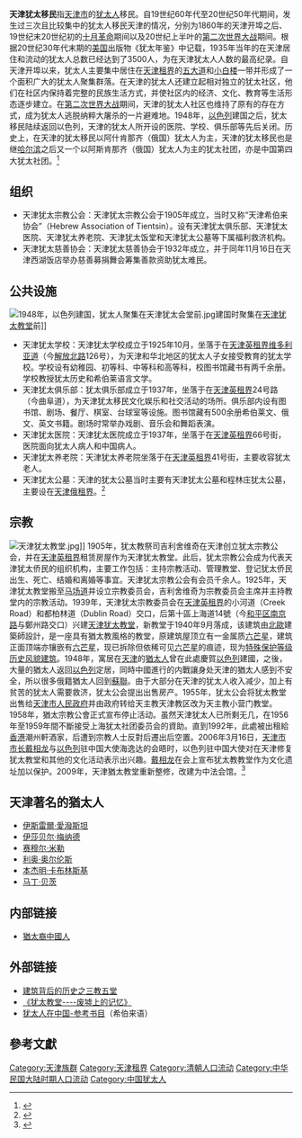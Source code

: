{{Jew}}
'''天津犹太移民'''指[[天津市|天津市]]的[[犹太人|犹太人]]移民。自19世纪60年代至20世纪50年代期间，发生过三次且比较集中的犹太人移民天津的情况，分别为1860年的天津开埠之后、19世纪末20世纪初的[[十月革命|十月革命]]期间以及20世纪上半叶的[[第二次世界大战|第二次世界大战]]期间。根据20世纪30年代末期的[[美国|美国]]出版物《犹太年鉴》中记载，1935年当年的在天津居住和流动的犹太人总数已经达到了3500人，为在天津犹太人人数的最高纪录。自天津开埠以来，犹太人主要集中居住在[[天津租界|天津租界]]的[[五大道|五大道]]和[[小白楼|小白楼]]一带并形成了一个面积广大的犹太人聚集群落。在天津的犹太人还建立起相对独立的犹太社区，他们在社区内保持着完整的民族生活方式，并使社区内的经济、文化、教育等生活形态逐步建立。在[[第二次世界大战|第二次世界大战]]期间，天津的犹太人社区也维持了原有的存在方式，成为犹太人逃脱纳粹大屠杀的一片避难地。1948年，[[以色列|以色列]]建国之后，犹太移民陆续返回以色列，天津的犹太人所开设的医院、学校、俱乐部等先后关闭。历史上，在天津的犹太移民以阿什肯那齐（俄国）犹太人为主，天津的犹太移民也是继[[哈尔滨|哈尔滨]]之后又一个以阿斯肯那齐（俄国）犹太人为主的犹太社团，亦是中国第四大犹太社团。<ref>{{cite web | language = zh-hans | publisher = Show China 看中国 | title = 天津的犹太社区 | url = http://www.showchina.org/rwysjxl/ytrztj/200706/t117247.htm | author =  | date =  | accessdate = 2011-04-08 | archive-date = 2008-07-09 | archive-url = https://web.archive.org/web/20080709062712/http://www.showchina.org/rwysjxl/ytrztj/200706/t117247.htm | dead-url = no }}</ref>

== 组织 ==
*天津犹太宗教公会：天津犹太宗教公会于1905年成立，当时又称“天津希伯来协会”（Hebrew Association of Tientsin）。设有天津犹太俱乐部、天津犹太医院、天津犹太养老院、天津犹太饭堂和天津犹太公墓等下属福利救济机构。
*天津犹太慈善协会：天津犹太慈善协会于1932年成立，并于同年11月16日在天津西湖饭店举办慈善募捐舞会筹集善款资助犹太难民。

== 公共设施 ==
[[File:1948年，以色列建国，犹太人聚集在天津犹太会堂前.jpg|thumb]]建国时聚集在[[天津犹太教堂|天津犹太教堂]]前]]
*天津犹太学校：天津犹太学校成立于1925年10月，坐落于在[[天津英租界|天津英租界]][[天津维多利亚道|维多利亚道]]（今[[解放北路|解放北路]]126号），为天津和华北地区的犹太人子女接受教育的犹太学校。学校设有幼稚园、初等科、中等科和高等科，校图书馆藏书有两千余册。学校教授犹太历史和希伯莱语言文学。
*天津犹太俱乐部：犹太俱乐部成立于1937年，坐落于在[[天津英租界|天津英租界]]24号路（今曲阜道），为天津犹太移民文化娱乐和社交活动的场所。俱乐部内设有图书馆、剧场、餐厅、棋室、台球室等设施。图书馆藏有500余册希伯莱文、俄文、英文书籍。剧场时常举办戏剧、音乐会和舞蹈表演。
*天津犹太医院：天津犹太医院成立于1937年，坐落于在[[天津英租界|天津英租界]]66号街，医院面向犹太人病人和中国病人。
*天津犹太养老院：天津犹太养老院坐落于在[[天津英租界|天津英租界]]41号街，主要收容犹太老人。
*天津犹太公墓：天津的犹太公墓当时主要有天津犹太公墓和程林庄犹太公墓，主要设在[[天津俄租界|天津俄租界]]。<ref>{{cite web| language =zh-hans| publisher =和平区侨务外事办公室 民族宗教事务办公室| title =其他宗教 犹太教| url =http://www.tjhp.gov.cn/servlet/ContentServer?cid=1126853058898&pagename=tjhp%2FHPart%2Fxxhcont-1&c=HPart&p1=1104109915445| author =| date =| accessdate =2011-04-08| deadurl =yes| archiveurl =https://web.archive.org/web/20150619104158/http://www.tjhp.gov.cn/servlet/ContentServer?cid=1126853058898&pagename=tjhp%2FHPart%2Fxxhcont-1&c=HPart&p1=1104109915445| archivedate =2015-06-19}}</ref>

== 宗教 ==
[[File:天津犹太教堂.jpg|thumb]]]]
1905年，犹太教祭司吉利舍维奇在天津创立犹太宗教公会，并在[[天津英租界|天津英租界]]租赁房屋作为天津犹太教堂。此后，犹太宗教公会成为代表天津犹太侨民的组织机构，主要工作包括：主持宗教活动、管理教堂、登记犹太侨民出生、死亡、结婚和离婚等事宜。天津犹太宗教公会有会员千余人。1925年，天津犹太教堂搬至[[马场道|马场道]]并设立宗教委员会，吉利舍维奇为宗教委员会主席并主持教堂内的宗教活动。1939年，天津犹太宗教委员会在[[天津英租界|天津英租界]]的小河道（Creek Road）和都柏林道（Dublin Road）交口，后第十區上海道14號（今[[和平区_(天津市)|和平区]][[南京路_(天津)|南京路]]与鄭州路交口）兴建[[天津犹太教堂|天津犹太教堂]]，新教堂于1940年9月落成，该建筑由[[北歐|北歐]]建築師設計，是一座具有猶太教風格的教堂，原建筑屋顶立有一金属质[[六芒星|六芒星]]，建筑正面顶端亦镶嵌有[[六芒星|六芒星]]，现已拆除但依稀可见[[六芒星|六芒星]]的痕迹，现为[[天津历史风貌建筑|特殊保护等级历史风貌建筑]]。1948年，寓居在[[天津|天津]]的[[猶太人|猶太人]]曾在此處慶賀[[以色列|以色列]]建國，之後，大量的猶太人返回[[以色列|以色列]]定居，同時中國進行的内戰讓身处天津的猶太人感到不安全，所以很多俄籍猶太人回到[[蘇聯|蘇聯]]。由于大部分在天津的犹太人收入减少，加上有贫苦的犹太人需要救济，犹太公会提出出售房产。1955年，犹太公会将犹太教堂出售给[[天津市人民政府|天津市人民政府]]并由政府转给天主教天津教区改为天主教小营门教堂。1958年，猶太宗教公會正式宣布停止活动。虽然天津犹太人已所剩无几，在1956年至1959年間不斷接受上海犹太社团委员会的資助。直到1992年，此處被出租給[[香港|香港]]潮州軒酒家，后遭到宗教人士反對后遷出后空置。2006年3月16日，[[天津市市长|天津市市长]][[戴相龙|戴相龙]]与[[以色列|以色列]]驻中国大使海逸达的会晤时，以色列驻中国大使对在天津修复犹太教堂和其他的文化活动表示出兴趣。[[戴相龙|戴相龙]]在会上宣布犹太教教堂作为文化遗址加以保护。2009年，天津猶太教堂重新整修，改建为中法会馆。<ref>{{Cite web |url=http://www.hlass.com/public/AA/index.jsp?TemplateNameN=AA&TemplateXMLName=1&CNumberN=523&ArticleTitleN=1932 |title=天津犹太教堂的修复与犹太文化研究中心的建立 |access-date=2011-04-14 |archive-date=2022-02-19 |archive-url=https://web.archive.org/web/20220219033153/http://www.hlass.com/public/AA/index.jsp?TemplateNameN=AA&TemplateXMLName=1&CNumberN=523&ArticleTitleN=1932 |dead-url=yes }}</ref>

==天津著名的猶太人==
*[[伊斯雷爾·愛潑斯坦|伊斯雷爾·愛潑斯坦]]
*[[伊莎贝尔·梅纳德|伊莎贝尔·梅纳德]]
*[[赛穆尔·米勒|赛穆尔·米勒]]
*[[利奥·奥尔伦斯|利奥·奥尔伦斯]]
*[[本杰明·卡布林斯基|本杰明·卡布林斯基]]
*[[马丁·贝茨|马丁·贝茨]]

== 内部链接 ==

*[[猶太裔中國人|猶太裔中國人]]

== 外部链接 ==
*[http://blog.sina.com.cn/s/blog_4bcf271301008mi5.html 建筑背后的历史之三教五堂] {{Wayback|url=http://blog.sina.com.cn/s/blog_4bcf271301008mi5.html |date=20220219034648 }}
*[http://www.radiotj.com/jiaotong/system/2007/08/15/000086420.shtml 《犹太教堂----废墟上的记忆》]{{Dead link|date=2019年10月 |bot=InternetArchiveBot |fix-attempted=yes }}
*[http://www.daat.ac.il/DAAT/bibliogr/shlomi/bibel4-2.htm 犹太人在中国-参考书目]{{Wayback|url=http://www.daat.ac.il/DAAT/bibliogr/shlomi/bibel4-2.htm |date=20090203182446 }}（希伯来语）

==參考文獻==
<div class="references-small">
<references />
</div>

{{天津近代历史文化专题}}
{{犹太人和犹太教}}

[[Category:天津族群|Category:天津族群]]
[[Category:天津租界|Category:天津租界]]
[[Category:清朝人口流动|Category:清朝人口流动]]
[[Category:中华民国大陆时期人口流动|Category:中华民国大陆时期人口流动]]
[[Category:中国犹太人|Category:中国犹太人]]